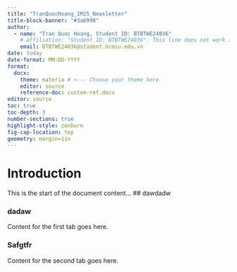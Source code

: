 ```yaml
---
title: "TranQuocHoang_IM25_Newsletter"
title-block-banner: "#3a6998"
author:
  - name: "Tran Quoc Hoang, Student ID: BTBTWE24036" 
    # affiliation: "Student ID: BTBTWE24036". This line does not work in Word format.
    email: BTBTWE24036@student.hcmiu.edu.vn
date: today
date-format: MM-DD-YYYY
format:
  docx:
    theme: materia # <--- Choose your theme here
    editor: source
    reference-doc: custom-ref.docx
editor: source
toc: true
toc-depth: 3
number-sections: true
highlight-style: zenburn
fig-cap-location: top
geometry: margin=1in
---
```


# Introduction

This is the start of the document content... \## dawdadw

### dadaw

Content for the first tab goes here.

### Safgtfr

Content for the second tab goes here.
